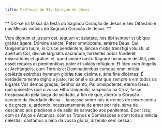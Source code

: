 ```yaml
---
title: Prefácio do SS. Coração de Jesus
---
```


**
Diz-se na Missa da festa do Sagrado Coração de Jesus e seu Oitavário e nas
Missas votivas do Sagrado Coração de Jesus.
**

<div class="side-by-side not-content">
  <span class="text-justify">
    Vere dignum et justum est, æquum et salutáre, nos tibi semper et ubíque
    grátias ágere: Dómine sancte, Pater omnípotens, ætérne Deus: Qui Unigénitum
    tuum, in Cruce pendéntem, láncea mílitis transfígi voluísti: ut apértum Cor,
    divínæ largitátis sacrárium, torréntes nobis fúnderet miseratiónis et
    grátiæ: et, quod amóre nostri flagráre numquam déstitit, piis esset réquies
    et pœniténtibus pater et salútis refúgium. Et ídeo cum Angelis et
    Archángelis, cum Thronis et Dominatiónibus cumque omni milítia cœléstis
    exércitus hymnum glóriæ tuæ cánimus, sine fine dicéntes:
  </span>
  <span class="text-justify">
    É verdadeiramente digno e justo, racional e salutar que sempre e em todos os
    lugares Vos demos graças, Senhor santo, Pai omnipotente, eterno Deus, que
    quisestes que o vosso Filho Unigénito, suspenso na Cruz, fosse trespassado
    pela lança do soldado, a fim de que, aberto o Coração - sacrário da
    liberdade divina -, lançasse sobre nós torrentes de misericórdia e de graça;
    e, ardendo incessantemente de amor por nós, sirva de descanso aos piedosos e
    de asilo de salvação aos penitentes. E por isso, com os Anjos e Arcanjos,
    com os Tronos e Dominações e com toda a milícia celestial, cantamos o hino
    da vossa glória, dizendo sem cessar:
  </span>
</div>
